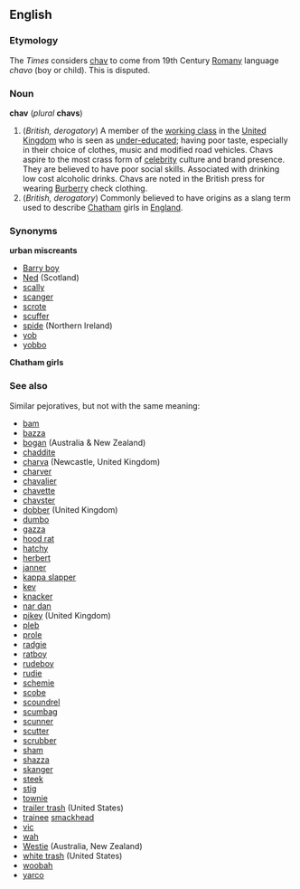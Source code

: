 {{wikipedia}}
==English==
===Etymology===
The ''Times'' considers [[chav]] to come from 19th Century [[Romany]] language ''chavo'' (boy or child). This is disputed.

===Noun===
'''chav''' (''plural'' '''chavs''')

#(''British, derogatory'') A member of the [[working class]] in the [[United Kingdom]] who is seen as [[under-educated]]; having poor taste, especially in their choice of clothes, music and modified road vehicles. Chavs aspire to the most crass form of [[celebrity]] culture and brand presence. They are believed to have poor social skills.  Associated with drinking low cost alcoholic drinks. Chavs are noted in the British press for wearing [[Burberry]] check clothing.
#(''British, derogatory'') Commonly believed to have origins as a slang term used to describe [[Chatham ]] girls in [[England]].

===Synonyms===
'''urban miscreants'''
*[[Barry boy]]
*[[Ned]] (Scotland)
*[[scally]] 
*[[scanger]]
*[[scrote]]
*[[scuffer]] 
*[[spide]] (Northern Ireland)
*[[yob]]
*[[yobbo]] 
'''Chatham girls'''

===See also===
Similar pejoratives, but not with the same meaning:
*[[bam]]
*[[bazza]]
*[[bogan]] (Australia & New Zealand)
*[[chaddite]]
*[[charva]] (Newcastle, United Kingdom)
*[[charver]]
*[[chavalier]]
*[[chavette]]
*[[chavster]]
*[[dobber]] (United Kingdom)
*[[dumbo]]
*[[gazza]]
*[[hood rat]]
*[[hatchy]]
*[[herbert]]
*[[janner]]
*[[kappa slapper]]
*[[kev]]
*[[knacker]]
*[[nar dan]]
*[[pikey]] (United Kingdom)
*[[pleb]]
*[[prole]]
*[[radgie]]
*[[ratboy]]
*[[rudeboy]]
*[[rudie]]
*[[schemie]]
*[[scobe]]
*[[scoundrel]]
*[[scumbag]]
*[[scunner]]
*[[scutter]]
*[[scrubber]]
*[[sham]]
*[[shazza]]
*[[skanger]]
*[[steek]]
*[[stig]]
*[[townie]]
*[[trailer trash]] (United States)
*[[trainee]] [[smackhead]]
*[[vic]]
*[[wah]]
*[[Westie]] (Australia, New Zealand)
*[[white trash]] (United States)
*[[woobah]]
*[[yarco]]